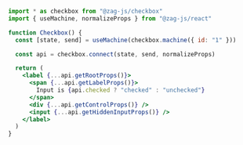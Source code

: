 ```jsx
import * as checkbox from "@zag-js/checkbox"
import { useMachine, normalizeProps } from "@zag-js/react"

function Checkbox() {
  const [state, send] = useMachine(checkbox.machine({ id: "1" }))

  const api = checkbox.connect(state, send, normalizeProps)

  return (
    <label {...api.getRootProps()}>
      <span {...api.getLabelProps()}>
        Input is {api.checked ? "checked" : "unchecked"}
      </span>
      <div {...api.getControlProps()} />
      <input {...api.getHiddenInputProps()} />
    </label>
  )
}
```
